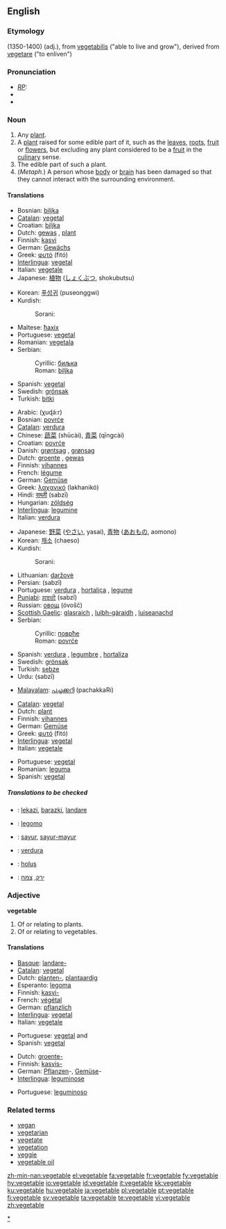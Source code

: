 {{wikipedia|vegetable (disambiguation)}}
==English==

===Etymology===
(1350-1400) {{ME.}} (adj.), from {{L.}} [[vegetabilis]] ("able to live and grow"), derived from {{L.}} [[vegetare]] ("to enliven")

===Pronunciation===
* ''[[RP]]:'' {{IPA|/ˈvedʒtəbl/}}
* {{SAMPA|/"vEdZ(@)t@b(@)l/}}
* {{audio|en-us-vegetable.ogg|Audio (US)}}

===Noun===
{{wikipedia}}
{{en-noun}}

# Any [[plant]].
# A [[plant]] raised for some edible part of it, such as the [[leaves]], [[roots]], [[fruit]] or [[flower]]s, but excluding any plant considered to be a [[fruit]] in the [[culinary]] sense.
# The edible part of such a plant.
# (''Metaph.'') A person whose [[body]] or [[brain]] has been damaged so that they cannot interact with the surrounding environment.

====Translations====
{{trans-top|any plant}}
* Bosnian: [[biljka#Bosnian|biljka]] {{f}}
* [[Catalan]]: [[vegetal]] {{m}}
* Croatian: [[biljka#Croatian|biljka]] {{f}}
* Dutch: [[gewas]] {{n}}, [[plant#Dutch|plant]] {{m|f}}
* Finnish: [[kasvi]]
* German: [[Gewächs]] {{n}}
* Greek: [[φυτό]] (fitó) {{n}}
* [[Interlingua]]: [[vegetal]]
* Italian: [[vegetale]] {{m}}
* Japanese: [[植物]] ([[しょくぶつ]], shokubutsu)
{{trans-mid}}
* Korean: [[푸성귀]] (puseonggwi)
*Kurdish:
*:Sorani: {{t|ku|سه‌وزه‌|sc=KUchar|tr=sawza}}
* Maltese: [[ħaxix]] {{m}}
* Portuguese: [[vegetal]] {{m}}
* Romanian: [[vegetala]] {{f}}
* Serbian:
*: Cyrillic: [[биљка#Serbian|биљка]] {{f}}
*: Roman: [[biljka#Serbian|biljka]] {{f}}
* Spanish: [[vegetal]] {{m}}
* Swedish: [[grönsak]] {{c}}
* Turkish: [[bitki]]
{{trans-bottom}}

{{trans-top|a plant raised for some edible part of it}}
* Arabic: {{ARchar|[[خضار]]}} (χuɖá:r)
* Bosnian: [[povrće]] {{p}}
* [[Catalan]]: [[verdura]] {{f}}
* Chinese: [[蔬菜]] (shūcài), [[青菜]] (qīngcài)
* Croatian: [[povrće]] {{p}}
* Danish: [[grøntsag]] {{c}}, [[grønsag]] {{c}}
* Dutch: [[groente]] {{f}}, [[gewas]] {{n}}
* Finnish: [[vihannes]]
* French: [[légume]] {{f}}
* German: [[Gemüse]] {{n}}
* Greek: [[λαχανικό]] (lakhanikó) {{n}}
* Hindi: [[सब्ज़ी]] (sabzī)
* Hungarian: [[zöldség]]
* [[Interlingua]]: [[legumine]]
* Italian: [[verdura]] {{f}}
{{trans-mid}}
* Japanese: [[野菜]] ([[やさい]], yasai), [[青物]] ([[あおもの]], aomono)
* Korean: [[채소]] (chaeso)
* Kurdish: 
*:Sorani: {{t|ku|سه‌وزه|sc=KUchar|tr=sawza}}
* Lithuanian: [[daržovė]] {{f}}
* Persian: {{FAchar|[[سبزی]]}} (sabzī)
* Portuguese: [[verdura]] {{f}}, [[hortaliça]] {{f}}, [[legume]] {{m}}
* [[Punjabi]]: [[ਸਬਜ਼ੀ]] (sabzī)
* Russian: [[овощ]] (óvošč) {{m}}
* [[Scottish Gaelic]]: [[glasraich]] {{f}}, [[luibh-gàraidh]] {{f}}, [[luiseanachd]] {{f}}
* Serbian:
*: Cyrillic: [[поврће#Serbian|поврће]] {{p}}
*: Roman: [[povrće#Serbian|povrće]] {{p}}
* Spanish: [[verdura]] {{f}}, [[legumbre]] {{m}}, [[hortaliza]] {{f}}
* Swedish: [[grönsak]] {{c}}
* Turkish: [[sebze]]
* Urdu: {{URchar|[[سبزی]]}} (sabzī)
{{trans-bottom}}

{{trans-top|some edible part of a plant}}
* [[Malayalam]]: [[പച്ചക്കറി]] (pachakkaRi)
{{trans-bottom}}

{{trans-top|a person whose body or brain has been damaged}}
* [[Catalan]]: [[vegetal]] {{m}}
* Dutch: [[plant#Dutch|plant]] {{m}}
* Finnish: [[vihannes]]
* German: [[Gemüse]] {{n}}
* Greek: [[φυτό]] (fitó) {{n}}
* [[Interlingua]]: [[vegetal]]
* Italian: [[vegetale]] {{m}}
{{trans-mid}}
* Portuguese: [[vegetal]] {{m}}
* Romanian: [[leguma]] {{f}}
* Spanish: [[vegetal]] {{m}}
{{trans-bottom}}

=====Translations to be checked=====
{{checktrans}}

* {{ttbc|Basque}}: [[lekazi]], [[barazki]], [[landare]]
* {{ttbc|Esperanto}}: [[legomo]]
* {{ttbc|Indonesian}}: [[sayur]], [[sayur-mayur]]
* {{ttbc|Interlingua}}: [[verdura]]
* {{ttbc|Latin}}: [[holus]]
* {{ttbc|Hebrew}}: [[ירק]], [[צמח]]

===Adjective===
'''vegetable'''

# Of or relating to plants.
# Of or relating to vegetables.

====Translations====
{{trans-top|of or relating to plants}}
* [[Basque]]: [[landare-]]
* [[Catalan]]: [[vegetal]]
* Dutch: [[planten-]], [[plantaardig]]
* Esperanto: [[legoma]]
* Finnish: [[kasvi-]]
* French: [[végétal]]
* German: [[pflanzlich]]
* [[Interlingua]]: [[vegetal]]
* Italian: [[vegetale]]
{{trans-mid}}
* Portuguese: [[vegetal]] {{m}} and {{f}}
* Spanish: [[vegetal]]
{{trans-bottom}}

{{trans-top|of or relating to vegetables}}
* Dutch: [[groente-]]
* Finnish: [[kasvis-]]
* German: [[Pflanzen]]-, [[Gemüse]]-
* [[Interlingua]]: [[leguminose]]
{{trans-mid}}
* Portuguese: [[leguminoso]] {{m}}
{{trans-bottom}}

===Related terms===
* [[vegan]]
* [[vegetarian]]
* [[vegetate]]
* [[vegetation]]
* [[veggie]]
* [[vegetable oil]]

[[Category:Vegetables|*]]

[[zh-min-nan:vegetable]]
[[el:vegetable]]
[[fa:vegetable]]
[[fr:vegetable]]
[[fy:vegetable]]
[[hy:vegetable]]
[[io:vegetable]]
[[id:vegetable]]
[[it:vegetable]]
[[kk:vegetable]]
[[ku:vegetable]]
[[hu:vegetable]]
[[ja:vegetable]]
[[pl:vegetable]]
[[pt:vegetable]]
[[fi:vegetable]]
[[sv:vegetable]]
[[ta:vegetable]]
[[te:vegetable]]
[[vi:vegetable]]
[[zh:vegetable]]